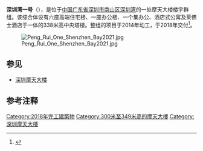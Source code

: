 {{Infobox building
| name                = 深圳湾一号<br/>One Shenzhen Bay
| native_name         = 
| native_name_lang    = Chinese
| former_names        = 
| alternate_names     = 
| etymology           = 
| status              = {{green|竣工}}
| building_type       = [[摩天大楼|摩天大楼]]、[[高层建筑物|高层建筑物]]
| architectural_style = [[后现代主义建筑|后现代主义建筑]]
| use                 = [[办公室|办公室]]、[[酒店|酒店]]、[[公寓|公寓]]
| image               = MFG No1 Shenzhen Bay in Weilanhaian District2020.jpg
| image_alt           = 
| image_size          = 
| caption             = 从人才公园方向拍摄的深圳湾一号楼宇群
| map_type            = 
| map_alt             = 
| map_caption         = 
| relief              = 
| altitude            = 
| structural_system   = 
| material            = [[钢筋混凝土|钢筋混凝土]]、[[玻璃|玻璃]]
| cost                = 
| ren_cost            = 
| client              = 
| owner               = 鹏瑞集团（[[地上權|地上權]]）
| landlord            = [[深圳市人民政府|深圳市人民政府]]（國有土地所有權）
| current_tenants     = 
| location            = {{flagicon|PRC}} [[中华人民共和国|中国]][[广东省|广东省]][[深圳市|深圳市]]<br/>[[南山区|南山区]][[粤海街道|科苑南路]]3008号
| address             = 
| location_town       = 
| location_country    = 
| coordinates         = 
| groundbreaking_date = 
| start_date          = 2011年
| completion_date     = 2018年
| opened_date         = 
| inauguration_date   = 
| relocated_date      = 
| renovation_date     = 
| closing_date        = 
| demolition_date     = 
| destruction_date    = 
| height              = 341.4 米（7座）
| diameter            = 
| circumference       = 
| architectural       = 
| tip                 = 
| antenna_spire       = 341.4[[米_(单位)|米]]（7座）<br/>196.0米（5座）<br/>136.0米（6座）<br/>125.4米（8座）<br/>125.4米（2座）<br/>104.4米（1座）<br/>84.5米（4座）<br/>75.6米（3座）
| roof                = 
| top_floor           = 319.7[[米_(单位)|米]]（7座）
| observatory         = 
| other_dimensions    = 
| floor_count         = 74（7座）<br/>51（5座）<br/>35（6座）<br/>29（8座）<br/>32（2座）<br/>21（1座）<br/>18（4座）<br/>18（3座）
| floor_area          = 
| seating_type        = 
| seating_capacity    = 
| elevator_count      = 
| grounds_area        = 35.80万[[平方米|平方米]]
| architect           = [[KPF建築事務所|KPF建築事務所]]
| architecture_firm   = 
| structural_engineer = 
| services_engineer   = 
| civil_engineer      = 
| other_designers     = 
| quantity_surveyor   = 
| developer           = {{flagicon|PRC}} 鹏瑞集团
| main_contractor     = [[中国建筑第五工程局|中国建筑第五工程局]]
| awards              = 
| designations        = 
| ren_architect       = 
| ren_firm            = 
| ren_str_engineer    = 
| ren_serv_engineer   = 
| ren_civ_engineer    = 
| ren_oth_designers   = 
| ren_qty_surveyor    = 
| ren_awards          = 
| rooms               = 428
| parking             = 1,570
| url                 = 
| embedded            = 
| references          = <ref>{{cite web | url=http://www.oneshenzhenbay.com/en/shell.html | title=深圳湾一号 | access-date=7 May 2016 | archive-date=2017-08-26 | archive-url=https://web.archive.org/web/20170826235654/http://www.oneshenzhenbay.com/en/shell.html | dead-url=yes }}</ref>
}}
'''深圳湾一号'''（{{lang-en|One Shenzhen Bay}}），是位于[[中华人民共和国|中国]][[广东省|广东省]][[深圳市|深圳市]][[南山区|南山区]][[深圳湾|深圳湾]]的一处摩天大楼楼宇群组。该综合体设有六座高端住宅楼、一座办公楼、一个集办公、酒店式公寓及莱佛士酒店于一体的338米高中央塔楼。整组的项目于2014年动工，于2018年交付<ref>{{cite web|title=One Shenzhen Bay|url=http://skyscrapercenter.com/building/one-shenzhen-bay/13245|access-date=2014-11-24|work=The Skyscraper Center|publisher=[[世界高層建築與都市人居學會|世界高層建築與都市人居學會]]|archive-url=https://web.archive.org/web/20200811012716/http://www.skyscrapercenter.com/building/one-shenzhen-bay/13245|archive-date=2020-08-11|dead-url=no}}</ref>。

[[File:Peng_Rui_One_Shenzhen_Bay2021.jpg|thumb]]

==参见==
*[[深圳摩天大楼|深圳摩天大楼]]

==参考注释==
{{reflist}}

{{深圳摩天大楼}}
{{DEFAULTSORT:Shenzhen Bay, One}}
[[Category:2018年完工建築物|Category:2018年完工建築物]]
[[Category:300米至349米高的摩天大樓|Category:300米至349米高的摩天大樓]]
[[Category:深圳摩天大楼|Category:深圳摩天大楼]]